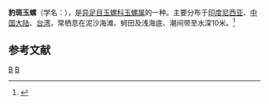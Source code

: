 {{Speciesbox 
| taxon = Natica tigrina
| image = Notocochlis_tigrina_02.JPG
| image_caption = 豹斑玉螺{{link-en|腹足纲外壳|gastropod shell|外壳}}的五面图
| image2 = Notocochlis_tigrina_01.JPG
| image2_caption = 在意大利[[托斯卡纳|托斯卡纳]][[比比亚诺|比比亚诺]]发现的[[上新世|上新世]]豹斑玉螺外壳化石的五面图
| fossil_range = {{fossil range|23|0|[[漸新世|漸新世]]－现代}}
| binomial_authority = Röding, 1798
| synonyms = 
* ''Natica tigrina'' (Röding, 1798)
* ''Natica maculata'' Perry, G., 1811<ref name=BB>{{Cite web |url=http://www.gastropods.com/4/Shell_2764.shtml |title=Gastropods |access-date=2016-02-06 |archive-date=2020-02-03 |archive-url=https://web.archive.org/web/20200203225049/http://www.gastropods.com/4/Shell_2764.shtml |dead-url=no }}</ref>
* ''Natica javana'' Lamarck, J.B.P.A. de, 1822<ref name=BB/>
* ''Natica pellistigrina'' Dunker, R.W., 1882<ref name=BB/>
* ''Paratectonatica tigrina'' (Röding, 1798) <ref name=CC>{{Cite web |url=http://fossilworks.org/bridge.pl?a=taxonInfo&taxon_no=116819 |title=Fossilworks |access-date=2016-02-06 |archive-date=2016-03-04 |archive-url=https://web.archive.org/web/20160304055951/http://fossilworks.org/bridge.pl?a=taxonInfo&taxon_no=116819 |dead-url=no }}</ref>
}}
'''豹斑玉螺'''（学名：''{{lang|la|Notocochlis tigrina}}''），是[[异足目|异足目]][[玉螺科|玉螺科]][[玉螺属|玉螺属]]的一种。主要分布于[[印度尼西亚|印度尼西亚]]、[[中国大陆|中国大陆]]、[[台湾|台湾]]，常栖息在泥沙海滩、蚵田及浅海底、潮间带至水深10米。<ref>{{cite web|url=http://shell.sinica.edu.tw/chinese/shellbase_detail.php?science_no=673|title=国际贝库：豹斑玉螺|publisher=台湾贝类资料库|accessdate=2009-08-11|archive-date=2016-03-04|archive-url=https://web.archive.org/web/20160304125621/http://shell.sinica.edu.tw/chinese/shellbase_detail.php?science_no=673|dead-url=no}}</ref>

== 参考文献 ==
{{reflist}}
{{taxonbar}}
[[Category:_1798年描述的动物|B]]
[[Category:玉螺属|B]]